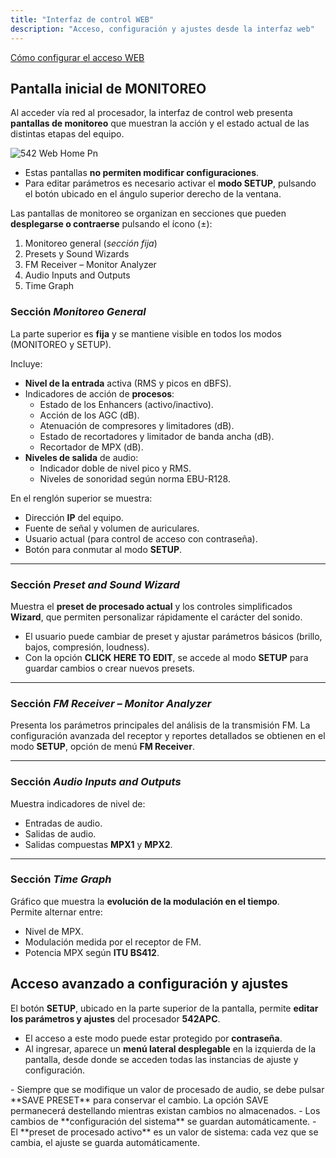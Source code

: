 ```yaml
---
title: "Interfaz de control WEB"
description: "Acceso, configuración y ajustes desde la interfaz web"
---
```


<Icon icon="link-simple" iconType="solid" color="#0a00ff" size={22} />  [Cómo configurar el acceso WEB](/es/542/542-instalacion-web)

## Pantalla inicial de MONITOREO

Al acceder vía red al procesador, la interfaz de control web presenta **pantallas de monitoreo** que muestran la acción y el estado actual de las distintas etapas del equipo.

![542 Web Home Pn](/images/542/542-web-home.png)

- Estas pantallas **no permiten modificar configuraciones**.
- Para editar parámetros es necesario activar el **modo SETUP**, pulsando el botón ubicado en el ángulo superior derecho de la ventana.

Las pantallas de monitoreo se organizan en secciones que pueden **desplegarse o contraerse** pulsando el ícono (±):

1. Monitoreo general (_sección fija_)
2. Presets y Sound Wizards
3. FM Receiver – Monitor Analyzer
4. Audio Inputs and Outputs
5. Time Graph

### Sección _Monitoreo General_

La parte superior es **fija** y se mantiene visible en todos los modos (MONITOREO y SETUP).

Incluye:

- **Nivel de la entrada** activa (RMS y picos en dBFS).
- Indicadores de acción de **procesos**:
  - Estado de los Enhancers (activo/inactivo).
  - Acción de los AGC (dB).
  - Atenuación de compresores y limitadores (dB).
  - Estado de recortadores y limitador de banda ancha (dB).
  - Recortador de MPX (dB).
- **Niveles de salida** de audio:
  - Indicador doble de nivel pico y RMS.
  - Niveles de sonoridad según norma EBU-R128.

En el renglón superior se muestra:

- Dirección **IP** del equipo.
- Fuente de señal y volumen de auriculares.
- Usuario actual (para control de acceso con contraseña).
- Botón para conmutar al modo **SETUP**.

---

### Sección _Preset and Sound Wizard_

Muestra el **preset de procesado actual** y los controles simplificados **Wizard**, que permiten personalizar rápidamente el carácter del sonido.

- El usuario puede cambiar de preset y ajustar parámetros básicos (brillo, bajos, compresión, loudness).
- Con la opción **CLICK HERE TO EDIT**, se accede al modo **SETUP** para guardar cambios o crear nuevos presets.

---

### Sección _FM Receiver – Monitor Analyzer_

Presenta los parámetros principales del análisis de la transmisión FM. La configuración avanzada del receptor y reportes detallados se obtienen en el modo **SETUP**, opción de menú **FM Receiver**.

---

### Sección _Audio Inputs and Outputs_

Muestra indicadores de nivel de:

- Entradas de audio.
- Salidas de audio.
- Salidas compuestas **MPX1** y **MPX2**.

---

### Sección _Time Graph_

Gráfico que muestra la **evolución de la modulación en el tiempo**.\
Permite alternar entre:

- Nivel de MPX.
- Modulación medida por el receptor de FM.
- Potencia MPX según **ITU BS412**.

## Acceso avanzado a configuración y ajustes

El botón **SETUP**, ubicado en la parte superior de la pantalla, permite **editar los parámetros y ajustes** del procesador **542APC**.

- El acceso a este modo puede estar protegido por **contraseña**.
- Al ingresar, aparece un **menú lateral desplegable** en la izquierda de la pantalla, desde donde se acceden todas las instancias de ajuste y configuración.

<Info>
  - Siempre que se modifique un valor de procesado de audio, se debe pulsar **SAVE PRESET** para conservar el cambio. La opción SAVE permanecerá destellando mientras existan cambios no almacenados.
  - Los cambios de **configuración del sistema** se guardan automáticamente.
  - El **preset de procesado activo** es un valor de sistema: cada vez que se cambia, el ajuste se guarda automáticamente.
</Info>